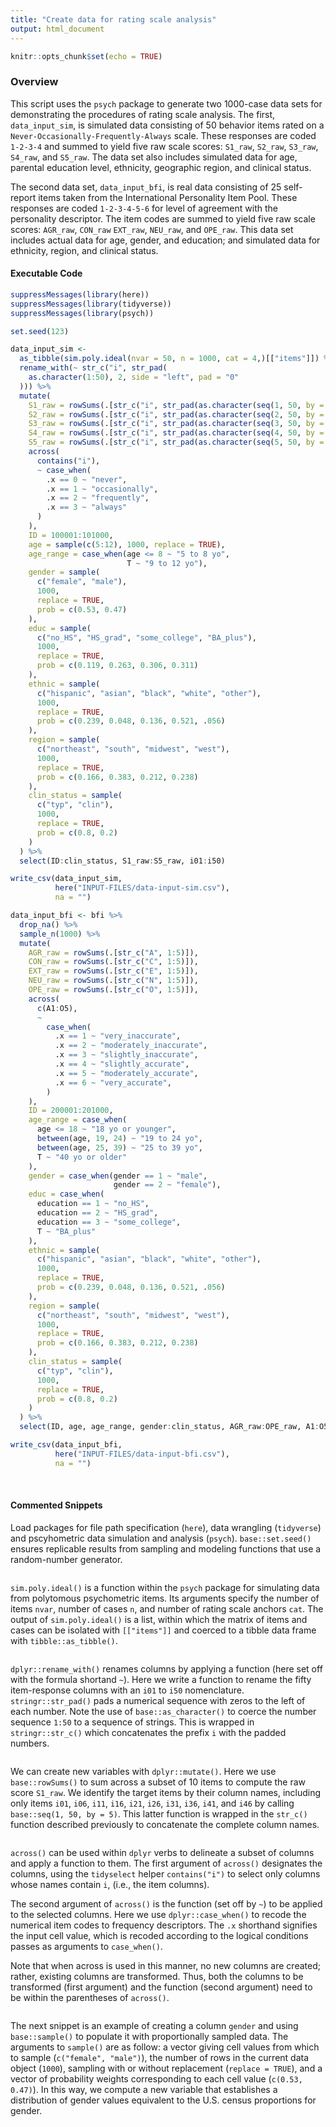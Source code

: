 ```yaml
---
title: "Create data for rating scale analysis"
output: html_document
---
```


```r
knitr::opts_chunk$set(echo = TRUE)
```

### Overview

This script uses the `psych` package to generate two 1000-case data sets for  demonstrating the procedures of rating scale analysis. The first, `data_input_sim`, is simulated data consisting of 50 behavior items rated on a `Never-Occasionally-Frequently-Always` scale. These responses are coded `1-2-3-4` and summed to yield five raw scale scores: `S1_raw`, `S2_raw`, `S3_raw`, `S4_raw`, and `S5_raw`. The data set also includes simulated data for age, parental education level, ethnicity, geographic region, and clinical status. 

The second data set, `data_input_bfi`, is real data consisting of 25 self-report items taken from the International Personality Item Pool. These responses are coded `1-2-3-4-5-6` for level of agreement with the personality descriptor. The item codes are summed to yield five raw scale scores: `AGR_raw`, `CON_raw` `EXT_raw`, `NEU_raw`, and `OPE_raw`.  This data set includes actual data for age, gender, and education; and simulated data for ethnicity, region, and clinical status.

#### Executable Code
```r
suppressMessages(library(here))
suppressMessages(library(tidyverse))
suppressMessages(library(psych))

set.seed(123)

data_input_sim <-
  as_tibble(sim.poly.ideal(nvar = 50, n = 1000, cat = 4,)[["items"]]) %>%
  rename_with(~ str_c("i", str_pad(
    as.character(1:50), 2, side = "left", pad = "0"
  ))) %>%
  mutate(
    S1_raw = rowSums(.[str_c("i", str_pad(as.character(seq(1, 50, by = 5)), 2, side = "left", pad = "0"))]),
    S2_raw = rowSums(.[str_c("i", str_pad(as.character(seq(2, 50, by = 5)), 2, side = "left", pad = "0"))]),
    S3_raw = rowSums(.[str_c("i", str_pad(as.character(seq(3, 50, by = 5)), 2, side = "left", pad = "0"))]),
    S4_raw = rowSums(.[str_c("i", str_pad(as.character(seq(4, 50, by = 5)), 2, side = "left", pad = "0"))]),
    S5_raw = rowSums(.[str_c("i", str_pad(as.character(seq(5, 50, by = 5)), 2, side = "left", pad = "0"))]),
    across(
      contains("i"),
      ~ case_when(
        .x == 0 ~ "never",
        .x == 1 ~ "occasionally",
        .x == 2 ~ "frequently",
        .x == 3 ~ "always"
      )
    ),
    ID = 100001:101000,
    age = sample(c(5:12), 1000, replace = TRUE),
    age_range = case_when(age <= 8 ~ "5 to 8 yo",
                          T ~ "9 to 12 yo"),
    gender = sample(
      c("female", "male"),
      1000,
      replace = TRUE,
      prob = c(0.53, 0.47)
    ),
    educ = sample(
      c("no_HS", "HS_grad", "some_college", "BA_plus"),
      1000,
      replace = TRUE,
      prob = c(0.119, 0.263, 0.306, 0.311)
    ),
    ethnic = sample(
      c("hispanic", "asian", "black", "white", "other"),
      1000,
      replace = TRUE,
      prob = c(0.239, 0.048, 0.136, 0.521, .056)
    ),
    region = sample(
      c("northeast", "south", "midwest", "west"),
      1000,
      replace = TRUE,
      prob = c(0.166, 0.383, 0.212, 0.238)
    ),
    clin_status = sample(
      c("typ", "clin"),
      1000,
      replace = TRUE,
      prob = c(0.8, 0.2)
    )
  ) %>%
  select(ID:clin_status, S1_raw:S5_raw, i01:i50)

write_csv(data_input_sim,
          here("INPUT-FILES/data-input-sim.csv"),
          na = "")

data_input_bfi <- bfi %>%
  drop_na() %>%
  sample_n(1000) %>%
  mutate(
    AGR_raw = rowSums(.[str_c("A", 1:5)]),
    CON_raw = rowSums(.[str_c("C", 1:5)]),
    EXT_raw = rowSums(.[str_c("E", 1:5)]),
    NEU_raw = rowSums(.[str_c("N", 1:5)]),
    OPE_raw = rowSums(.[str_c("O", 1:5)]),
    across(
      c(A1:O5),
      ~
        case_when(
          .x == 1 ~ "very_inaccurate",
          .x == 2 ~ "moderately_inaccurate",
          .x == 3 ~ "slightly_inaccurate",
          .x == 4 ~ "slightly_accurate",
          .x == 5 ~ "moderately_accurate",
          .x == 6 ~ "very_accurate",
        )
    ),
    ID = 200001:201000,
    age_range = case_when(
      age <= 18 ~ "18 yo or younger",
      between(age, 19, 24) ~ "19 to 24 yo",
      between(age, 25, 39) ~ "25 to 39 yo",
      T ~ "40 yo or older"
    ),
    gender = case_when(gender == 1 ~ "male",
                       gender == 2 ~ "female"),
    educ = case_when(
      education == 1 ~ "no_HS",
      education == 2 ~ "HS_grad",
      education == 3 ~ "some_college",
      T ~ "BA_plus"
    ),
    ethnic = sample(
      c("hispanic", "asian", "black", "white", "other"),
      1000,
      replace = TRUE,
      prob = c(0.239, 0.048, 0.136, 0.521, .056)
    ),
    region = sample(
      c("northeast", "south", "midwest", "west"),
      1000,
      replace = TRUE,
      prob = c(0.166, 0.383, 0.212, 0.238)
    ),
    clin_status = sample(
      c("typ", "clin"),
      1000,
      replace = TRUE,
      prob = c(0.8, 0.2)
    )
  ) %>%
  select(ID, age, age_range, gender:clin_status, AGR_raw:OPE_raw, A1:O5)

write_csv(data_input_bfi,
          here("INPUT-FILES/data-input-bfi.csv"),
          na = "")
```

<br>

#### Commented Snippets
Load packages for file path specification (`here`), data wrangling (`tidyverse`) and pscyhometric data simulation and analysis (`psych`). `base::set.seed()` ensures replicable results from sampling and modeling functions that use a random-number generator.
```r
```
`sim.poly.ideal()` is a function within the `psych` package for simulating data from polytomous psychometric items. Its arguments specify the number of items `nvar`, number of cases `n`, and number of rating scale anchors `cat`. The output of `sim.poly.ideal()` is a list, within which the matrix of items and cases can be isolated with `[["items"]]` and coerced to a tibble data frame with `tibble::as_tibble()`. 
```r
```
`dplyr::rename_with()` renames columns by applying a function (here set off with the formula shortand `~`). Here we write a function to rename the fifty item-response columns with an `i01` to `i50` nomenclature. `stringr::str_pad()` pads a numerical sequence with zeros to the left of each number. Note the use of `base::as_character()` to coerce the number sequence `1:50` to a sequence of strings. This is wrapped in `stringr::str_c()` which concatenates the prefix `i` with the padded numbers.
```r
```
We can create new variables with `dplyr::mutate()`. Here we use `base::rowSums()` to sum across a subset of 10 items to compute the raw score  `S1_raw`. We identify the target items by their column names, including only items `i01`, `i06`, `i11`, `i16`, `i21`, `i26`, `i31`, `i36`, `i41`, and `i46` by calling `base::seq(1, 50, by = 5)`. This latter function is wrapped in the `str_c()` function described previously to concatenate the complete column names.
```r
```
`across()` can be used within `dplyr` verbs to delineate a subset of columns and apply a function to them. The first argument of `across()` designates the columns, using the `tidyselect` helper `contains("i")` to select only columns whose names contain `i`, (i.e., the item columns).

The second argument of `across()` is the function (set off by `~`) to be applied to the selected columns. Here we use `dplyr::case_when()` to recode the numerical item codes to frequency descriptors. The `.x` shorthand signifies the input cell value, which is recoded according to the logical conditions passes as arguments to `case_when()`.

Note that when across is used in this manner, no new columns are created; rather, existing columns are transformed. Thus, both the columns to be transformed (first argument) and the function (second argument) need to be within the parentheses of `across()`.
```r
```
The next snippet is an example of creating a column `gender` and using `base::sample()` to populate it with proportionally sampled data. The arguments to `sample()` are as follow: a vector giving cell values from which to sample (`c("female", "male")`), the number of rows in the current data object (`1000`), sampling with or without replacement (`replace = TRUE`), and a vector of probability weights corresponding to each cell value (`c(0.53, 0.47)`). In this way, we compute a new variable that establishes a distribution of gender values equivalent to the U.S. census proportions for gender.
```r
```
